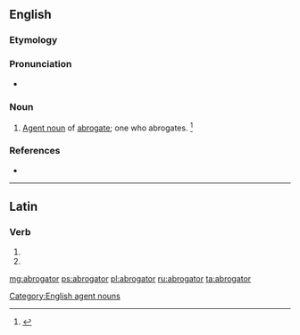 ==English==

===Etymology===
{{suffix|abrogate|or}}

===Pronunciation===
* {{a|US}} {{IPA|/ˈæb.ɹəˌɡeɪ.tɚ/}}

===Noun===
{{en-noun}}

# [[agent noun|Agent noun]] of [[abrogate]]; one who abrogates. {{defdate|First attested in the late 16<sup>th</sup> century.}}<ref name=SOED>{{R:SOED5|page=8}}</ref>

===References===
<references/>
* {{R:Webster 1913}}

[[Category:English agent nouns]]

----

==Latin==

===Verb===
{{la-verb-form|abrogātor}}

# {{conjugation of|abrogō||2|s|fut|pass|imp|lang=la}}
# {{conjugation of|abrogō||3|s|fut|pass|imp|lang=la}}

[[mg:abrogator]]
[[ps:abrogator]]
[[pl:abrogator]]
[[ru:abrogator]]
[[ta:abrogator]]